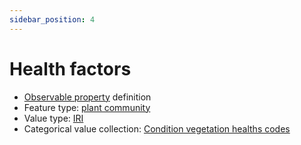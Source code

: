 ```yaml
---
sidebar_position: 4
---
```



# Health factors

- [Observable property](/viewers/dawe-vocabs?uri=https://linked.data.gov.au/def/nrm/530a0c43-76fa-4ca2-9a35-6387c0c2d134) definition
- Feature type: [plant community](http://linked.data.gov.au/def/tern-cv/ea3a4c64-dac3-4660-809a-8ad5ced8997b)
- Value type: [IRI](https://w3id.org/tern/ontologies/tern/IRI)
- Categorical value collection: [Condition vegetation healths codes](/viewers/dawe-vocabs?uri=https://linked.data.gov.au/def/nrm/cd1114ad-c431-4659-9174-7d839e9db798)

<Example
  protocolModule="targeted-survey-ecological-community"
  observableProperty="https://linked.data.gov.au/def/nrm/530a0c43-76fa-4ca2-9a35-6387c0c2d134"
/>

